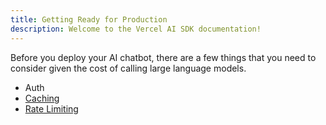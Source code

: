 ```yaml
---
title: Getting Ready for Production
description: Welcome to the Vercel AI SDK documentation!
---
```


Before you deploy your AI chatbot, there are a few things that you need to consider given the cost of calling large language models.
- Auth
- [Caching](https://sdk.vercel.ai/docs/advanced/caching)
- [Rate Limiting](https://sdk.vercel.ai/docs/advanced/rate-limiting)